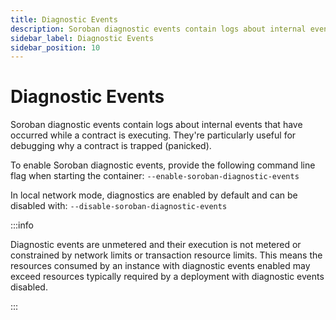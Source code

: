 ```yaml
---
title: Diagnostic Events
description: Soroban diagnostic events contain logs about internal events
sidebar_label: Diagnostic Events
sidebar_position: 10
---
```


# Diagnostic Events

Soroban diagnostic events contain logs about internal events that have occurred while a contract is executing. They're particularly useful for debugging why a contract is trapped (panicked).

To enable Soroban diagnostic events, provide the following command line flag when starting the container: `--enable-soroban-diagnostic-events`

In local network mode, diagnostics are enabled by default and can be disabled with: `--disable-soroban-diagnostic-events`

:::info

Diagnostic events are unmetered and their execution is not metered or constrained by network limits or transaction resource limits. This means the resources consumed by an instance with diagnostic events enabled may exceed resources typically required by a deployment with diagnostic events disabled.

:::